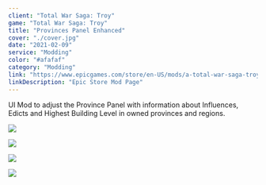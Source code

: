 ```yaml
---
client: "Total War Saga: Troy"
game: "Total War Saga: Troy"
title: "Provinces Panel Enhanced"
cover: "./cover.jpg"
date: "2021-02-09"
service: "Modding"
color: "#afafaf"
category: "Modding"
link: "https://www.epicgames.com/store/en-US/mods/a-total-war-saga-troy--bf77ccb692e5416f9e5402b213d1a4a5"
linkDescription: "Epic Store Mod Page"
---
```


UI Mod to adjust the Province Panel with information about Influences, Edicts and Highest Building Level in owned provinces and regions.

![](./cover.jpg)

![](./panel_arrows.jpg)

![](./influence_tab.jpg)

![](./edicts_and_tiers.jpg)
